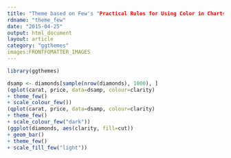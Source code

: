 ```yaml
---
title: "Theme based on Few's "Practical Rules for Using Color in Charts""
rdname: "theme_few"
date: "2015-04-25"
output: html_document
layout: article
category: "ggthemes"
images:FRONTFOMATTER_IMAGES
---
```


```r
library(ggthemes)
```

```r
dsamp <- diamonds[sample(nrow(diamonds), 1000), ]
(qplot(carat, price, data=dsamp, colour=clarity)
+ theme_few()
+ scale_colour_few())
(qplot(carat, price, data=dsamp, colour=clarity)
+ theme_few()
+ scale_colour_few("dark"))
(ggplot(diamonds, aes(clarity, fill=cut))
+ geom_bar()
+ theme_few()
+ scale_fill_few("light"))



```